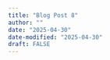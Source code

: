 ```yaml
---
title: "Blog Post 8"
author: ""
date: "2025-04-30"
date-modified: "2025-04-30"
draft: FALSE
---
```



